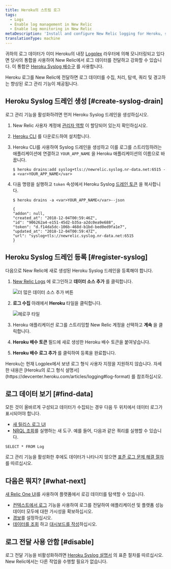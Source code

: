 ```yaml
---
title: Heroku의 스트림 로그
tags:
  - Logs
  - Enable log management in New Relic
  - Enable log monitoring in New Relic
metaDescription: 'Install and configure New Relic logging for Heroku, so you can use enhanced log management capabilities.'
translationType: machine
---
```


귀하의 로그 데이터가 이미 Heroku의 내장 [Logplex](https://devcenter.heroku.com/articles/logplex) 라우터에 의해 모니터링되고 있다면 당사의 통합을 사용하여 New Relic에서 로그 데이터를 전달하고 강화할 수 있습니다. 이 통합은 [Heroku Syslog 배수구](https://devcenter.heroku.com/articles/log-drains#syslog-drains) 를 사용합니다.

Heroku 로그를 New Relic에 전달하면 로그 데이터를 수집, 처리, 탐색, 쿼리 및 경고하는 향상된 로그 관리 기능이 제공됩니다.

## Heroku Syslog 드레인 생성 [#create-syslog-drain]

로그 관리 기능을 활성화하려면 먼저 Heroku Syslog 드레인을 생성하십시오.

1. New Relic 사용자 계정에 [관리자 역할](/docs/accounts/original-accounts-billing/original-users-roles/users-roles-original-user-model/#roles) 이 할당되어 있는지 확인하십시오.

2. [Heroku CLI](https://devcenter.heroku.com/articles/heroku-cli#download-and-install) 를 다운로드하여 설치합니다.

3. Heroku CLI를 사용하여 Syslog 드레인을 생성하고 이를 로그를 스트리밍하려는 애플리케이션에 연결하고 `YOUR_APP_NAME` 을 Heroku 애플리케이션의 이름으로 바꿉니다.

   ```
   $ heroku drains:add syslog+tls://newrelic.syslog.nr-data.net:6515 -a <var>YOUR_APP_NAME</var>
   ```

4. 다음 명령을 실행하고 `token` 속성에서 Heroku Syslog [드레인 토큰](https://devcenter.heroku.com/articles/log-drains#drain-tokens) 을 복사합니다.

   ```
   $ heroku drains -a <var>YOUR_APP_NAME</var>--json

   ```

   ```
   {
   "addon": null,
   "created_at": "2018-12-04T00:59:46Z",
   "id": "906262a4-e151-45d2-b35a-a2dc0ea9e688",
   "token": "d.f14da5dc-106b-468d-b1bd-bed0ed9fa1e7",
   "updated_at": "2018-12-04T00:59:47Z",
   "url": "syslog+tls://newrelic.syslog.nr-data.net:6515
   }
   ```

## Heroku Syslog 드레인 등록 [#register-syslog]

다음으로 New Relic에 새로 생성된 Heroku Syslog 드레인을 등록해야 합니다.

1. [New Relic Logs](https://one.newrelic.com/launcher/logger.log-launcher) 에 로그인하고 **데이터 소스 추가** 를 클릭합니다.

   ![더 많은 데이터 소스 추가 버튼](./images/add-data.png "더 많은 데이터 소스 추가 버튼")

2. **로그 수집** 아래에서 **Heroku** 타일을 클릭합니다.

   ![헤로쿠 타일](./images/heroku-tile.png "헤로쿠 타일")

3. Heroku 애플리케이션 로그를 스트리밍할 New Relic 계정을 선택하고 **계속** 을 클릭합니다.

4. **Heroku 배수 토큰** 필드에 새로 생성한 Heroku 배수 토큰을 붙여넣습니다.

5. **Heroku 배수 로그 추가** 를 클릭하여 등록을 완료합니다.

<Callout variant="important">
  Heroku는 현재 Logplex에서 보낸 로그 형식 사용자 지정을 지원하지 않습니다. 자세한 내용은 [Heroku의 로그 형식 설명서](https://devcenter.heroku.com/articles/logging#log-format) 를 참조하십시오.
</Callout>

## 로그 데이터 보기 [#find-data]

모든 것이 올바르게 구성되고 데이터가 수집되는 경우 다음 두 위치에서 데이터 로그가 표시되어야 합니다.

* [새 릴리스 로그 UI](https://one.newrelic.com/launcher/logger.log-launcher)
* [NRQL 조회](/docs/chart-builder/use-chart-builder/choose-data/use-advanced-nrql-mode-specify-data)를 실행하는 새 도구. 예를 들어, 다음과 같은 쿼리를 실행할 수 있습니다.

```
SELECT * FROM Log
```

로그 관리 기능을 활성화한 후에도 데이터가 나타나지 않으면 [표준 로그 문제 해결 절차](/docs/logs/log-management/troubleshooting/no-log-data-appears-ui/) 를 따르십시오.

## 다음은 뭐지? [#what-next]

[새 Relic One UI](/docs/logs/log-management/ui-data/use-logs-ui/)를 사용하여 플랫폼에서 로깅 데이터를 탐색할 수 있습니다.

* [컨텍스트에서 로그](/docs/logs/enable-log-management-new-relic/configure-logs-context/configure-logs-context-apm-agents/) 기능을 사용하여 로그를 전달하여 애플리케이션 및 플랫폼 성능 데이터 모두에 대한 가시성을 확보하십시오.
* [경보](/docs/alerts-applied-intelligence/new-relic-alerts/alert-conditions/create-alert-conditions/)를 설정하십시오.
* [데이터를 조회](/docs/query-your-data/explore-query-data/get-started/introduction-querying-new-relic-data/) 하고 [대시보드를 작성](/docs/query-your-data/explore-query-data/dashboards/introduction-dashboards/)하십시오.

## 로그 전달 사용 안함 [#disable]

로그 전달 기능을 비활성화하려면 [Heroku Syslog 설명서](https://devcenter.heroku.com/articles/log-drains#syslog-drains) 의 표준 절차를 따르십시오. New Relic에서는 다른 작업을 수행할 필요가 없습니다.